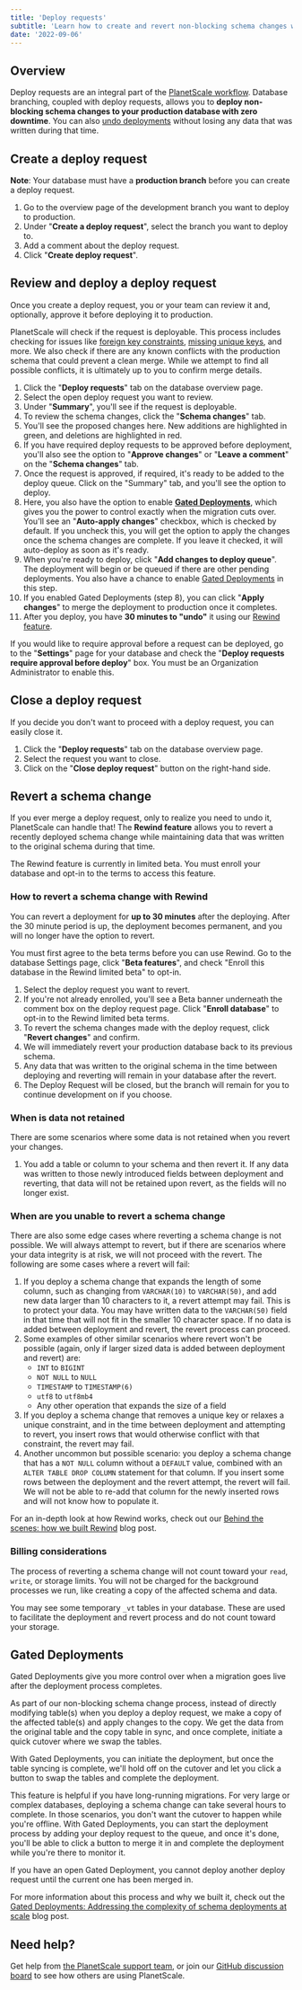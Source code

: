 ```yaml
---
title: 'Deploy requests'
subtitle: 'Learn how to create and revert non-blocking schema changes with PlanetScale deploy requests.'
date: '2022-09-06'
---
```



## Overview

Deploy requests are an integral part of the [PlanetScale workflow](/docs/concepts/planetscale-workflow). Database branching, coupled with deploy requests, allows you to **deploy non-blocking schema changes to your production database with zero downtime**. You can also [undo deployments](#revert-a-schema-change) without losing any data that was written during that time.

<VideoBlock src='/docs/img/docs/deploy-request.mp4'></VideoBlock>

## Create a deploy request

**Note**: Your database must have a **production branch** before you can create a deploy request.

1. Go to the overview page of the development branch you want to deploy to production.
2. Under "**Create a deploy request**", select the branch you want to deploy to.
3. Add a comment about the deploy request.
4. Click "**Create deploy request**".

<VideoBlock src='/docs/img/docs/create-deploy-request.mp4' />

## Review and deploy a deploy request

Once you create a deploy request, you or your team can review it and, optionally, approve it before deploying it to production.

PlanetScale will check if the request is deployable. This process includes checking for issues like [foreign key constraints](/docs/learn/operating-without-foreign-key-constraints), [missing unique keys](/docs/learn/change-single-unique-key), and more. We also check if there are any known conflicts with the production schema that could prevent a clean merge. While we attempt to find all possible conflicts, it is ultimately up to you to confirm merge details.

1. Click the "**Deploy requests**" tab on the database overview page.
2. Select the open deploy request you want to review.
3. Under "**Summary**", you'll see if the request is deployable.
4. To review the schema changes, click the "**Schema changes**" tab.
5. You'll see the proposed changes here. New additions are highlighted in green, and deletions are highlighted in red.
6. If you have required deploy requests to be approved before deployment, you'll also see the option to "**Approve changes**" or "**Leave a comment**" on the "**Schema changes**" tab.
7.  Once the request is approved, if required, it's ready to be added to the deploy queue. Click on the "Summary" tab, and you'll see the option to deploy.
8. Here, you also have the option to enable [**Gated Deployments**](#gated-deployments), which gives you the power to control exactly when the migration cuts over. You'll see an "**Auto-apply changes**" checkbox, which is checked by default. If you uncheck this, you will get the option to apply the changes once the schema changes are complete. If you leave it checked, it will auto-deploy as soon as it's ready.
9. When you're ready to deploy, click "**Add changes to deploy queue**". The deployment will begin or be queued if there are other pending deployments. You also have a chance to enable [Gated Deployments](#gated-deployments) in this step.
10. If you enabled Gated Deployments (step 8), you can click "**Apply changes**" to merge the deployment to production once it completes.
11. After you deploy, you have **30 minutes to "undo"** it using our [Rewind feature](#revert-a-schema-change).

<ImageBlock alt='PlanetScale deploy request - approve changes' src={approve} />

If you would like to require approval before a request can be deployed, go to the "**Settings**" page for your database and check the "**Deploy requests require approval before deploy**" box. You must be an Organization Administrator to enable this.

## Close a deploy request

If you decide you don't want to proceed with a deploy request, you can easily close it.

1. Click the "**Deploy requests**" tab on the database overview page.
2. Select the request you want to close.
3. Click on the "**Close deploy request**" button on the right-hand side.

## Revert a schema change

If you ever merge a deploy request, only to realize you need to undo it, PlanetScale can handle that! The **Rewind feature** allows you to revert a recently deployed schema change while maintaining data that was written to the original schema during that time.

<InfoBlock type='note'>
  The Rewind feature is currently in limited beta. You must enroll your database and opt-in to the terms to access this
  feature.
</InfoBlock>

### How to revert a schema change with Rewind

You can revert a deployment for **up to 30 minutes** after the deploying. After the 30 minute period is up, the deployment becomes permanent, and you will no longer have the option to revert.

You must first agree to the beta terms before you can use Rewind. Go to the database Settings page, click "**Beta features**", and check "Enroll this database in the Rewind limited beta" to opt-in.

<VideoBlock src='/docs/img/docs/revert-schema-change.mp4' />

1. Select the deploy request you want to revert.
2. If you're not already enrolled, you'll see a Beta banner underneath the comment box on the deploy request page. Click "**Enroll database**" to opt-in to the Rewind limited beta terms.
3. To revert the schema changes made with the deploy request, click "**Revert changes**" and confirm.
4. We will immediately revert your production database back to its previous schema.
5. Any data that was written to the original schema in the time between deploying and reverting will remain in your database after the revert.
6. The Deploy Request will be closed, but the branch will remain for you to continue development on if you choose.

### When is data not retained

There are some scenarios where some data is not retained when you revert your changes.

1. You add a table or column to your schema and then revert it. If any data was written to those newly introduced fields between deployment and reverting, that data will not be retained upon revert, as the fields will no longer exist.

### When are you unable to revert a schema change

There are also some edge cases where reverting a schema change is not possible. We will always attempt to revert, but if there are scenarios where your data integrity is at risk, we will not proceed with the revert. The following are some cases where a revert will fail:

1. If you deploy a schema change that expands the length of some column, such as changing from `VARCHAR(10)` to `VARCHAR(50)`, and add new data larger than 10 characters to it, a revert attempt may fail. This is to protect your data. You may have written data to the `VARCHAR(50)` field in that time that will not fit in the smaller 10 character space. If no data is added between deployment and revert, the revert process can proceed.
2. Some examples of other similar scenarios where revert won't be possible (again, only if larger sized data is added between deployment and revert) are:
   - `INT` to `BIGINT`
   - `NOT NULL` to `NULL`
   - `TIMESTAMP` to `TIMESTAMP(6)`
   - `utf8` to `utf8mb4`
   - Any other operation that expands the size of a field
3. If you deploy a schema change that removes a unique key or relaxes a unique constraint, and in the time between deployment and attempting to revert, you insert rows that would otherwise conflict with that constraint, the revert may fail.
4. Another uncommon but possible scenario: you deploy a schema change that has a `NOT NULL` column without a `DEFAULT` value, combined with an `ALTER TABLE DROP COLUMN` statement for that column. If you insert some rows between the deployment and the revert attempt, the revert will fail. We will not be able to re-add that column for the newly inserted rows and will not know how to populate it.

For an in-depth look at how Rewind works, check out our [Behind the scenes: how we built Rewind](https://planetscale.com/blog/behind-the-scenes-how-we-built-rewind) blog post.

### Billing considerations

The process of reverting a schema change will not count toward your `read`, `write`, or storage limits. You will not be charged for the background processes we run, like creating a copy of the affected schema and data.

You may see some temporary `_vt` tables in your database. These are used to facilitate the deployment and revert process and do not count toward your storage.

## Gated Deployments

Gated Deployments give you more control over when a migration goes live after the deployment process completes.

As part of our non-blocking schema change process, instead of directly modifying table(s) when you deploy a deploy request, we make a copy of the affected table(s) and apply changes to the copy. We get the data from the original table and the copy table in sync, and once complete, initiate a quick cutover where we swap the tables.

With Gated Deployments, you can initiate the deployment, but once the table syncing is complete, we'll hold off on the cutover and let you click a button to swap the tables and complete the deployment.

This feature is helpful if you have long-running migrations. For very large or complex databases, deploying a schema change can take several hours to complete. In those scenarios, you don't want the cutover to happen while you're offline. With Gated Deployments, you can start the deployment process by adding your deploy request to the queue, and once it's done, you'll be able to click a button to merge it in and complete the deployment while you're there to monitor it.

<InfoBlock type='note'>
  If you have an open Gated Deployment, you cannot deploy another deploy request until the current one has been merged in.
</InfoBlock>

For more information about this process and why we built it, check out the [Gated Deployments: Addressing the complexity of schema deployments at scale](https://planetscale.com/blog/gated-deployments-addressing-the-complexity-of-schema-deployments-at-scale) blog post.

## Need help?

Get help from [the PlanetScale support team](https://support.planetscale.com), or join our [GitHub discussion board](https://github.com/planetscale/discussion/discussions) to see how others are using PlanetScale.
